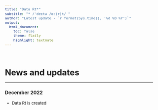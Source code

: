 ```yaml
---
title: "Data Rt*"
subtitle: "* /ˈdeɪtə /ɑː(r)t/ "
author: "Latest update - `r format(Sys.time(), '%d %B %Y')`"
output:
  html_document:
    toc: false
    theme: flatly
    highlight: textmate
---
```


<style type="text/css">
body{
  font-size: 10pt;
}
p.comment {
background-color: #DBDBDB;
padding: 10px;
border: 1px solid black;
margin-left: 25px;
border-radius: 5px;
font-style: italic;
}
div.blue { background-color:#e6f0ff; border-radius: 15px; padding: 20px;}
div.orange { background-color:#ffa366; border-radius: 5px; padding: 20px;}
div.yellow { background-color:#09bb9f; color: white; border-radius: 5px; padding: 20px;}
div.grey { background-color:#ebebeb; color: white; border-radius: 5px; padding: 20px;}
.btn {
    border-width: 0 0px 0px 0px;
    font-weight: normal;
    text-transform: ;
}
.btn-default {
    color: #2ecc71;
    background-color: #ffffff;
    border-color: #ffffff;
}
</style>

<style>
  .col2 {
    columns: 2 200px;         /* number of columns and width in pixels*/
    -webkit-columns: 2 200px; /* chrome, safari */
    -moz-columns: 2 200px;    /* firefox */
  }
  .col3 {
    columns: 3 100px;
    -webkit-columns: 3 100px;
    -moz-columns: 3 100px;
  }
</style>

<!-- setwd('/Users/joachimwaterschoot/Library/CloudStorage/OneDrive-UGent/watjoa.github.io') -->


<br>

# News and updates
***

### December 2022

* Data Rt is created







